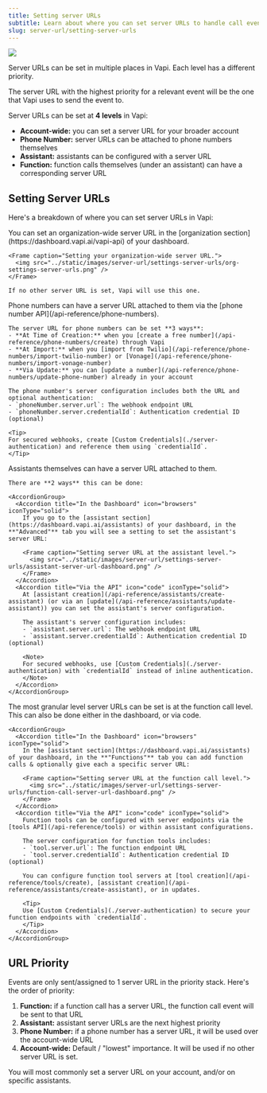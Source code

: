 ```yaml
---
title: Setting server URLs
subtitle: Learn about where you can set server URLs to handle call events.
slug: server-url/setting-server-urls
---
```



<Frame caption="Server URLs can be set at multiple levels in Vapi.">
  <img src="../static/images/server-url/settings-server-urls/server-url-priority.png" />
</Frame>

Server URLs can be set in multiple places in Vapi. Each level has a different priority.

The server URL with the highest priority for a relevant event will be the one that Vapi uses to send the event to.

Server URLs can be set at **4 levels** in Vapi:

- **Account-wide:** you can set a server URL for your broader account
- **Phone Number:** server URLs can be attached to phone numbers themselves
- **Assistant:** assistants can be configured with a server URL
- **Function:** function calls themselves (under an assistant) can have a corresponding server URL

## Setting Server URLs

Here's a breakdown of where you can set server URLs in Vapi:

<AccordionGroup>
  <Accordion title="Organization" icon="table-columns" iconType="solid">
    You can set an organization-wide server URL in the [organization section](https://dashboard.vapi.ai/vapi-api) of your dashboard.

    <Frame caption="Setting your organization-wide server URL.">
      <img src="../static/images/server-url/settings-server-urls/org-settings-server-urls.png" />
    </Frame>

    If no other server URL is set, Vapi will use this one.

  </Accordion>
  <Accordion title="Phone Number" icon="phone-volume" iconType="solid">
    Phone numbers can have a server URL attached to them via the [phone number API](/api-reference/phone-numbers).

    The server URL for phone numbers can be set **3 ways**:
    - **At Time of Creation:** when you [create a free number](/api-reference/phone-numbers/create) through Vapi
    - **At Import:** when you [import from Twilio](/api-reference/phone-numbers/import-twilio-number) or [Vonage](/api-reference/phone-numbers/import-vonage-number)
    - **Via Update:** you can [update a number](/api-reference/phone-numbers/update-phone-number) already in your account

    The phone number's server configuration includes both the URL and optional authentication:
    - `phoneNumber.server.url`: The webhook endpoint URL
    - `phoneNumber.server.credentialId`: Authentication credential ID (optional)
    
    <Tip>
    For secured webhooks, create [Custom Credentials](./server-authentication) and reference them using `credentialId`.
    </Tip>

  </Accordion>
  <Accordion title="Assistant" icon="robot" iconType="solid">
    Assistants themselves can have a server URL attached to them.
    
    There are **2 ways** this can be done:

    <AccordionGroup>
      <Accordion title="In the Dashboard" icon="browsers" iconType="solid">
        If you go to the [assistant section](https://dashboard.vapi.ai/assistants) of your dashboard, in the **"Advanced"** tab you will see a setting to set the assistant's server URL:

        <Frame caption="Setting server URL at the assistant level.">
          <img src="../static/images/server-url/settings-server-urls/assistant-server-url-dashboard.png" />
        </Frame>
      </Accordion>
      <Accordion title="Via the API" icon="code" iconType="solid">
        At [assistant creation](/api-reference/assistants/create-assistant) (or via an [update](/api-reference/assistants/update-assistant)) you can set the assistant's server configuration.

        The assistant's server configuration includes:
        - `assistant.server.url`: The webhook endpoint URL
        - `assistant.server.credentialId`: Authentication credential ID (optional)
        
        <Note>
        For secured webhooks, use [Custom Credentials](./server-authentication) with `credentialId` instead of inline authentication.
        </Note>
      </Accordion>
    </AccordionGroup>

  </Accordion>
  <Accordion title="Function Call" icon="function" iconType="solid">
    The most granular level server URLs can be set is at the function call level. This can also be done either in the dashboard, or via code.

    <AccordionGroup>
      <Accordion title="In the Dashboard" icon="browsers" iconType="solid">
        In the [assistant section](https://dashboard.vapi.ai/assistants) of your dashboard, in the **"Functions"** tab you can add function calls & optionally give each a specific server URL:

        <Frame caption="Setting server URL at the function call level.">
          <img src="../static/images/server-url/settings-server-urls/function-call-server-url-dashboard.png" />
        </Frame>
      </Accordion>
      <Accordion title="Via the API" icon="code" iconType="solid">
        Function tools can be configured with server endpoints via the [tools API](/api-reference/tools) or within assistant configurations.

        The server configuration for function tools includes:
        - `tool.server.url`: The function endpoint URL  
        - `tool.server.credentialId`: Authentication credential ID (optional)

        You can configure function tool servers at [tool creation](/api-reference/tools/create), [assistant creation](/api-reference/assistants/create-assistant), or in updates.
        
        <Tip>
        Use [Custom Credentials](./server-authentication) to secure your function endpoints with `credentialId`.
        </Tip>
      </Accordion>
    </AccordionGroup>

  </Accordion>
</AccordionGroup>

## URL Priority

Events are only sent/assigned to 1 server URL in the priority stack. Here's the order of priority:

1. **Function:** if a function call has a server URL, the function call event will be sent to that URL
2. **Assistant:** assistant server URLs are the next highest priority
3. **Phone Number:** if a phone number has a server URL, it will be used over the account-wide URL
4. **Account-wide:** Default / "lowest" importance. It will be used if no other server URL is set.

You will most commonly set a server URL on your account, and/or on specific assistants.
